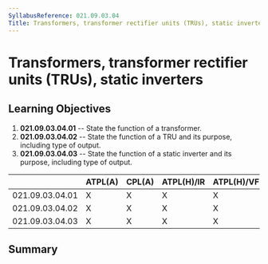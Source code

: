 ```yaml
---
SyllabusReference: 021.09.03.04
Title: Transformers, transformer rectifier units (TRUs), static inverters
---
```


# Transformers, transformer rectifier units (TRUs), static inverters

## Learning Objectives

1.  **021.09.03.04.01** -- State the function of a transformer.
2.  **021.09.03.04.02** -- State the function of a TRU and its purpose,
    including type of output.
3.  **021.09.03.04.03** -- State the function of a static inverter and its
    purpose, including type of output.

|                 | ATPL(A) | CPL(A) | ATPL(H)/IR | ATPL(H)/VFR | CPL(H) | IR  | CBIR(A) |
| --------------- | ------- | ------ | ---------- | ----------- | ------ | --- | ------- |
| 021.09.03.04.01 | X       | X      | X          | X           | X      |     |         |
| 021.09.03.04.02 | X       | X      | X          | X           | X      |     |         |
| 021.09.03.04.03 | X       | X      | X          | X           | X      |     |         |

## Summary
